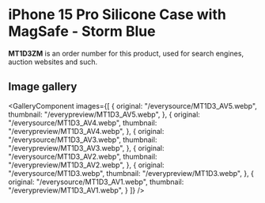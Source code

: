 
# iPhone 15 Pro Silicone Case with MagSafe - Storm Blue

<Callout type='info' emoji='👉🏻'>**MT1D3ZM** is an order number for this product, used for search engines, auction websites and such.</Callout>

## Image gallery

<GalleryComponent
    images={[
      {
        original: "/everysource/MT1D3_AV5.webp",
        thumbnail: "/everypreview/MT1D3_AV5.webp",
      },
      {
        original: "/everysource/MT1D3_AV4.webp",
        thumbnail: "/everypreview/MT1D3_AV4.webp",
      },
      {
        original: "/everysource/MT1D3_AV3.webp",
        thumbnail: "/everypreview/MT1D3_AV3.webp",
      },
      {
        original: "/everysource/MT1D3_AV2.webp",
        thumbnail: "/everypreview/MT1D3_AV2.webp",
      },
      {
        original: "/everysource/MT1D3.webp",
        thumbnail: "/everypreview/MT1D3.webp",
      },
      {
        original: "/everysource/MT1D3_AV1.webp",
        thumbnail: "/everypreview/MT1D3_AV1.webp",
      }
    ]}
  />
